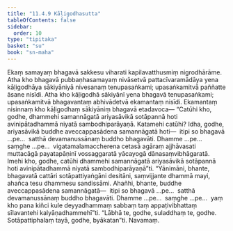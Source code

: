 ```yaml
---
title: "11.4.9 Kāḷigodhasutta"
tableOfContents: false
sidebar:
  order: 10
type: "tipitaka"
basket: "su"
book: "sn-maha"
---
```



<DynamicBreadcrumb />

<Division number="1035" book="sn-maha">

<Paragraph number="2031" book="sn-maha">
Ekaṃ samayaṃ bhagavā sakkesu viharati kapilavatthusmiṃ nigrodhārāme. Atha kho bhagavā pubbaṇhasamayaṃ nivāsetvā pattacīvaramādāya yena kāḷigodhāya sākiyāniyā nivesanaṃ tenupasaṅkami; upasaṅkamitvā paññatte āsane nisīdi. Atha kho kāḷigodhā sākiyānī yena bhagavā tenupasaṅkami; upasaṅkamitvā bhagavantaṃ abhivādetvā ekamantaṃ nisīdi. Ekamantaṃ nisinnaṃ kho kāḷigodhaṃ sākiyāniṃ bhagavā etadavoca—
</Paragraph>

<Paragraph number="2032" book="sn-maha">
“Catūhi kho, godhe, dhammehi samannāgatā ariyasāvikā sotāpannā hoti avinipātadhammā niyatā sambodhiparāyaṇā. Katamehi catūhi? Idha, godhe, ariyasāvikā buddhe aveccappasādena samannāgatā hoti—  itipi so bhagavā …pe…  satthā devamanussānaṃ buddho bhagavāti. Dhamme …pe…  saṃghe …pe…  vigatamalamaccherena cetasā agāraṃ ajjhāvasati muttacāgā payatapāṇinī vossaggaratā yācayogā dānasaṃvibhāgaratā. Imehi kho, godhe, catūhi dhammehi samannāgatā ariyasāvikā sotāpannā hoti avinipātadhammā niyatā sambodhiparāyaṇā”ti.
</Paragraph>

<Paragraph number="2033" book="sn-maha">
“Yānimāni, bhante, bhagavatā cattāri sotāpattiyaṅgāni desitāni, saṃvijjante dhammā mayi, ahañca tesu dhammesu sandissāmi. Ahañhi, bhante, buddhe aveccappasādena samannāgatā—  itipi so bhagavā …pe…  satthā devamanussānaṃ buddho bhagavāti. Dhamme …pe…  saṃghe …pe…  yaṃ kho pana kiñci kule deyyadhammaṃ sabbaṃ taṃ appaṭivibhattaṃ sīlavantehi kalyāṇadhammehī”ti. “Lābhā te, godhe, suladdhaṃ te, godhe. Sotāpattiphalaṃ tayā, godhe, byākatan”ti.

</Paragraph>
</Division>

<Paragraph number="2034" type="center" book="sn-maha">
Navamaṃ.
</Paragraph>